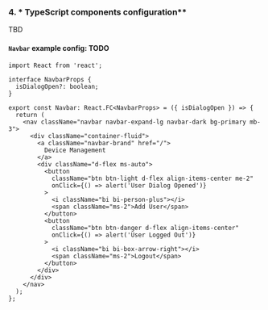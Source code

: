 
### 4. * TypeScript components configuration**

TBD

#### `Navbar` example config: TODO

```tsx
import React from 'react';

interface NavbarProps {
  isDialogOpen?: boolean;
}

export const Navbar: React.FC<NavbarProps> = ({ isDialogOpen }) => {
  return (
    <nav className="navbar navbar-expand-lg navbar-dark bg-primary mb-3">
      <div className="container-fluid">
        <a className="navbar-brand" href="/">
          Device Management
        </a>
        <div className="d-flex ms-auto">
          <button
            className="btn btn-light d-flex align-items-center me-2"
            onClick={() => alert('User Dialog Opened')}
          >
            <i className="bi bi-person-plus"></i>
            <span className="ms-2">Add User</span>
          </button>
          <button
            className="btn btn-danger d-flex align-items-center"
            onClick={() => alert('User Logged Out')}
          >
            <i className="bi bi-box-arrow-right"></i>
            <span className="ms-2">Logout</span>
          </button>
        </div>
      </div>
    </nav>
  );
};
